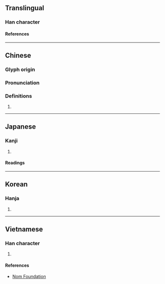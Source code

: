 {{character info/new}}
==Translingual==

===Han character===
{{Han char|rn=84|rad=气|as=06|sn=10|four=80617|canj=ONWK|ids=⿹气因}}

====References====
{{Han ref|kx=0599.140|dkj=17060|dj=0992.010|hdz=32011.100|uh=6C24}}

----

==Chinese==
{{zh-forms}}

===Glyph origin===
{{Han etym}}

===Pronunciation===
{{zh-pron
|m=yīn
|c=jan1
|mc=y
|oc=y
|ma=
|cat=
}}

===Definitions===
{{zh-hanzi}}

# {{zh-only|氤氳}}

----

==Japanese==

===Kanji===
{{ja-kanji|grade=|rs=气06}}

# {{defn|lang=ja|sort=气06}}

====Readings====
{{ja-readings
|goon=いん
|kanon=いん
}}

----

==Korean==

===Hanja===
{{ko-hanja|인}}

# {{defn|lang=ko|sort=气06}}

----

==Vietnamese==

===Han character===
{{vi-readings|rs=气06|reading=nhân}}

# {{defn|lang=vi|sort=气06}}

====References====
*[http://nomfoundation.org/common/nom_details.php?codepoint=6c24 Nom Foundation]